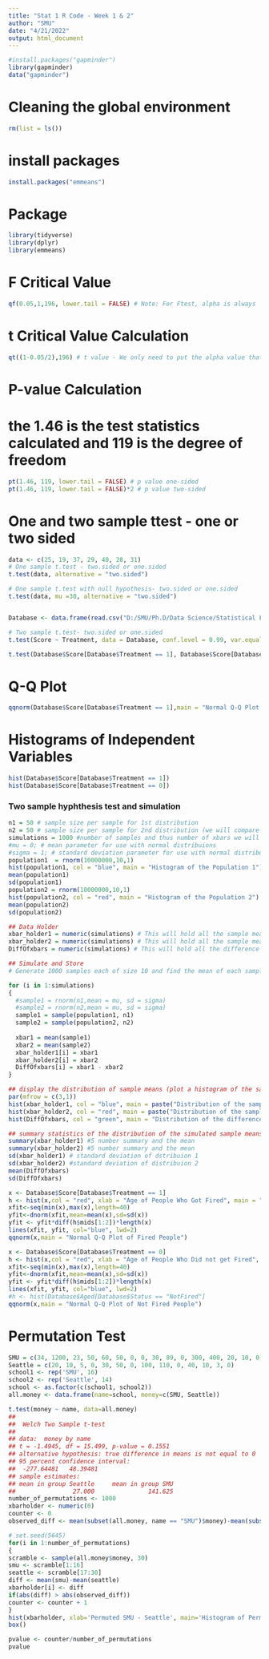 ```yaml
---
title: "Stat 1 R Code - Week 1 & 2"
author: "SMU"
date: "4/21/2022"
output: html_document
---
```


```r
#install.packages("gapminder")
library(gapminder)
data("gapminder")
```

# Cleaning the global environment
```r
rm(list = ls())
```

# install packages
```r
install.packages("emmeans")
```

# Package
```r
library(tidyverse)
library(dplyr)
library(emmeans)
```

# F Critical Value
```r
qf(0.05,1,196, lower.tail = FALSE) # Note: For Ftest, alpha is always  the exact amount not divided by 2
```

# t Critical Value Calculation
```r
qt((1-0.05/2),196) # t value - We only need to put the alpha value that exists in one side of the distribution.
```

# P-value Calculation
# the 1.46 is the test statistics calculated and 119 is the degree of freedom
```r
pt(1.46, 119, lower.tail = FALSE) # p value one-sided
pt(1.46, 119, lower.tail = FALSE)*2 # p value two-sided
```


# One and two sample ttest - one or two sided

```r
data <- c(25, 19, 37, 29, 40, 28, 31)
# One sample t.test - two.sided or one.sided
t.test(data, alternative = "two.sided")

# One sample t.test with null hypothesis- two.sided or one.sided
t.test(data, mu =30, alternative = "two.sided")


Database <- data.frame(read.csv("D:/SMU/Ph.D/Data Science/Statistical Foundation for Data Science/Assignment/Unit 2/Creativity.csv"))

# Two sample t.test- two.sided or one.sided
t.test(Score ~ Treatment, data = Database, conf.level = 0.99, var.equal = TRUE, alternative = "two.sided", ) # alternative can be, greater, less, and two.sided,

t.test(Database$Score[Database$Treatment == 1], Database$Score[Database$Treatment == 0], data = Database, conf.level = 0.99, var.equal = FALSE, alternative = "two.sided")
```
# Q-Q Plot
```r
qqnorm(Database$Score[Database$Treatment == 1],main = "Normal Q-Q Plot of Not Fired People")
```

# Histograms of Independent Variables

```r
hist(Database$Score[Database$Treatment == 1])
hist(Database$Score[Database$Treatment == 0])
```

### Two sample hyphthesis test and simulation

```r
n1 = 50 # sample size per sample for 1st distribution
n2 = 50 # sample size per sample for 2nd distribution (we will compare these distribuions) 
simulations = 1000 #number of samples and thus number of xbars we will generate.  
#mu = 0; # mean parameter for use with normal distribuions
#sigma = 1; # standard deviation parameter for use with normal distribuions
population1  = rnorm(10000000,10,1)
hist(population1, col = "blue", main = "Histogram of the Population 1")
mean(population1)
sd(population1)
population2 = rnorm(10000000,10,1)
hist(population2, col = "red", main = "Histogram of the Population 2")
mean(population2)
sd(population2)
```

```r
## Data Holder
xbar_holder1 = numeric(simulations) # This will hold all the sample means for the first distribution.
xbar_holder2 = numeric(simulations) # This will hold all the sample means for the second distribution.
DiffOfxbars = numeric(simulations) # This will hold all the difference of sample means. 
```

```r
## Simulate and Store
# Generate 1000 samples each of size 10 and find the mean of each sample.  Then store each mean in the xbar_holder vector.

for (i in 1:simulations)
{ 
  #sample1 = rnorm(n1,mean = mu, sd = sigma)
  #sample2 = rnorm(n2,mean = mu, sd = sigma)
  sample1 = sample(population1, n1)
  sample2 = sample(population2, n2)
  
  xbar1 = mean(sample1)
  xbar2 = mean(sample2)
  xbar_holder1[i] = xbar1
  xbar_holder2[i] = xbar2
  DiffOfxbars[i] = xbar1 - xbar2
}
```

```r
## display the distribution of sample means (plot a histogram of the sample means)
par(mfrow = c(3,1))
hist(xbar_holder1, col = "blue", main = paste("Distribution of the sample mean: n = ", n1), xlab = "Dist 1 Sample Means")
hist(xbar_holder2, col = "red", main = paste("Distribution of the sample mean: n = ", n2), xlab = "Dist 2 Sample Means")
hist(DiffOfxbars, col = "green", main = "Distribution of the difference of sample means", xlab = "Difference of sample means")
```

```r
## summary statistics of the distribution of the simulated sample means. 
summary(xbar_holder1) #5 number summary and the mean
summary(xbar_holder2) #5 number summary and the mean
sd(xbar_holder1) # standard deviation of dstribuion 1
sd(xbar_holder2) #standard deviation of distribuion 2
mean(DiffOfxbars)
sd(DiffOfxbars)
```





```r
x <- Database$Score[Database$Treatment == 1]
h <- hist(x,col = "red", xlab = "Age of People Who Got Fired", main = "Histogram with Normal Curve")
xfit<-seq(min(x),max(x),length=40)
yfit<-dnorm(xfit,mean=mean(x),sd=sd(x))
yfit <- yfit*diff(h$mids[1:2])*length(x)
lines(xfit, yfit, col="blue", lwd=2)
qqnorm(x,main = "Normal Q-Q Plot of Fired People")

x <- Database$Score[Database$Treatment == 0]
h <- hist(x,col = "red", xlab = "Age of People Who Did not get Fired", main = "Histogram with Normal Curve")
xfit<-seq(min(x),max(x),length=40)
yfit<-dnorm(xfit,mean=mean(x),sd=sd(x))
yfit <- yfit*diff(h$mids[1:2])*length(x)
lines(xfit, yfit, col="blue", lwd=2)
#h <- hist(Database$Aged[Database$Status == "NotFired"]
qqnorm(x,main = "Normal Q-Q Plot of Not Fired People")
```



# Permutation Test

```r
SMU = c(34, 1200, 23, 50, 60, 50, 0, 0, 30, 89, 0, 300, 400, 20, 10, 0)
Seattle = c(20, 10, 5, 0, 30, 50, 0, 100, 110, 0, 40, 10, 3, 0)
school1 <- rep('SMU', 16)
school2 <- rep('Seattle', 14)
school <- as.factor(c(school1, school2))
all.money <- data.frame(name=school, money=c(SMU, Seattle))

t.test(money ~ name, data=all.money)
## 
##  Welch Two Sample t-test
## 
## data:  money by name
## t = -1.4945, df = 15.499, p-value = 0.1551
## alternative hypothesis: true difference in means is not equal to 0
## 95 percent confidence interval:
##  -277.64481   48.39481
## sample estimates:
## mean in group Seattle     mean in group SMU 
##                27.000               141.625
number_of_permutations <- 1000
xbarholder <- numeric(0)
counter <- 0
observed_diff <- mean(subset(all.money, name == "SMU")$money)-mean(subset(all.money, name == "Seattle")$money)

# set.seed(5645)
for(i in 1:number_of_permutations)
{
scramble <- sample(all.money$money, 30)
smu <- scramble[1:16]
seattle <- scramble[17:30]
diff <- mean(smu)-mean(seattle)
xbarholder[i] <- diff
if(abs(diff) > abs(observed_diff))
counter <- counter + 1
}
hist(xbarholder, xlab='Permuted SMU - Seattle', main='Histogram of Permuted Mean Differences')
box()

pvalue <- counter/number_of_permutations
pvalue
```




